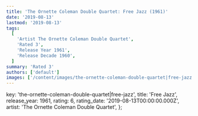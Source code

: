 ```yaml
---
title: 'The Ornette Coleman Double Quartet: Free Jazz (1961)'
date: '2019-08-13'
lastmod: '2019-08-13'
tags:
  [
    'Artist The Ornette Coleman Double Quartet',
    'Rated 3',
    'Release Year 1961',
    'Release Decade 1960',
  ]
summary: 'Rated 3'
authors: ['default']
images: ['/content/images/the-ornette-coleman-double-quartet|free-jazz.jpg']
---
```


  key: 'the-ornette-coleman-double-quartet|free-jazz',
  title: 'Free Jazz',
  release_year: 1961,
  rating: 6,
  rating_date: '2019-08-13T00:00:00.000Z',
  artist: 'The Ornette Coleman Double Quartet',
};

<MusicRating data={data} />
